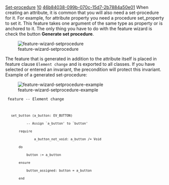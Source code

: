 [[Property:title|Set-procedure]]
[[Property:weight|10]]
[[Property:uuid|46b84038-099b-070c-15d7-2b7884a50e01]]
When creating an attribute, it is common that you will also need a set-procedure for it. For example, for attribute <eiffel>property</eiffel> you need a procedure <eiffel>set_property</eiffel> to set it. This feature takes one argument of the same type as <eiffel>property</eiffel> or is anchored to it. The only thing you have to do with the feature wizard is check the button '''Generate set procedure'''. 


[[Image:feature-wizard-setprocedure]] 


The feature that is generated in addition to the attribute itself is placed in feature clause <code>Element change</code> and is exported to all classes. If you have selected or entered an invariant, the precondition will protect this invariant. Example of a generated set-procedure: 


[[Image:feature-wizard-setprocedure-example]]


<code>
feature -- Element change

    set_button (a_button: EV_BUTTON)
            -- Assign `a_button' to `button'
        require
                a_button_not_void: a_button /= Void
        do
            button := a_button
        ensure
            button_assigned: button = a_button
        end
</code>




